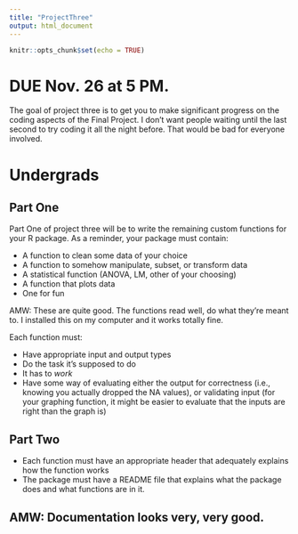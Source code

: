 ```yaml
---
title: "ProjectThree"
output: html_document
---
```


```r
knitr::opts_chunk$set(echo = TRUE)
```
# DUE Nov. 26 at 5 PM.

The goal of project three is to get you to make significant progress on the coding aspects of the Final Project. I don't want people waiting until the last second to try coding it all the night before. That would be bad for everyone involved.

# Undergrads

## Part One

Part One of project three will be to write the remaining custom functions for your R package. As a reminder, your package must contain:

+ A function to clean some data of your choice
+ A function to somehow manipulate, subset, or transform data
+ A statistical function (ANOVA, LM, other of your choosing)
+ A function that plots data
+ One for fun

AMW: These are quite good. The functions read well, do what they're meant to. I installed this on my computer and it works totally fine.

Each function must: 
 
+ Have appropriate input and output types
+ Do the task it's supposed to do
+ It has to *work*
+ Have some way of evaluating either the output for correctness (i.e., knowing you actually dropped the NA values), or validating input (for your graphing function, it might be easier to evaluate that the inputs are right than the graph is)





## Part Two

+ Each function must have an appropriate header that adequately explains how the function works
+ The package must have a README file that explains what the package does and what functions are in it.



## AMW: Documentation looks very, very good.
